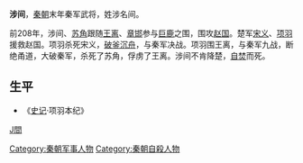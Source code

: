 '''涉间'''{{BD|？||前207年|}}，[[秦朝|秦朝]]末年秦军武将，姓涉名间。

前208年，涉间、[[苏角|苏角]]跟随[[王离|王离]]、[[章邯|章邯]]参与[[巨鹿|巨鹿]]之围，围攻[[赵国|赵国]]。楚军[[宋义|宋义]]、[[项羽|项羽]]援救赵国。项羽杀死宋义，[[破釜沉舟|破釜沉舟]]，与秦军决战。项羽围王离，与秦军九战，断绝甬道，大破秦军，杀死了苏角，俘虏了王离。涉间不肯降楚，[[自焚|自焚]]而死。
== 生平 ==
*《[[史记|史记]]·项羽本纪》
{{秦末汉初人物}}

{{DEFAULTSORT:S涉間}}
[[Category:秦朝军事人物|Category:秦朝军事人物]]
[[Category:秦朝自殺人物|Category:秦朝自殺人物]]
[[category:涉姓|J間]]